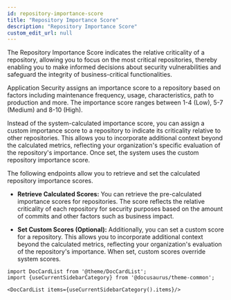 ```yaml
---
id: repository-importance-score
title: "Repository Importance Score"
description: "Repository Importance Score"
custom_edit_url: null
---
```




The Repository Importance Score indicates the relative criticality of a repository, allowing  you to focus on the most critical repositories, thereby enabling you to make informed decisions about security vulnerabilities and safeguard the integrity of business-critical functionalities. 

 Application Security assigns an importance score to a repository based on factors including maintenance frequency, usage, characteristics, path to production and more. The importance score ranges between 1-4 (Low), 5-7 (Medium) and 8-10 (High). 

 Instead of the system-calculated importance score, you can assign a custom importance score to a repository to indicate its criticality relative to other repositories. This allows you to incorporate additional context beyond the calculated metrics, reflecting your organization's specific evaluation of the repository's importance. Once set, the system uses the custom repository importance score. 

 The following endpoints allow you to retrieve and set the calculated repository importance scores. 

* **Retrieve Calculated Scores:** You can retrieve the pre-calculated importance scores for repositories. The score reflects the relative criticality of each repository for security purposes based on the amount of commits and other factors such as business impact.

* **Set Custom Scores (Optional):** Additionally, you can set a custom score for a repository. This allows you to incorporate additional context beyond the calculated metrics, reflecting your organization's evaluation of the repository's importance. When set, custom scores override system scores.



```mdx-code-block
import DocCardList from '@theme/DocCardList';
import {useCurrentSidebarCategory} from '@docusaurus/theme-common';

<DocCardList items={useCurrentSidebarCategory().items}/>
```
      